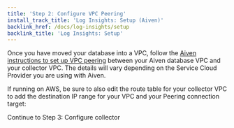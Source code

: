 ```yaml
---
title: 'Step 2: Configure VPC Peering'
install_track_title: 'Log Insights: Setup (Aiven)'
backlink_href: /docs/log-insights/setup
backlink_title: 'Log Insights: Setup'
---
```




Once you have moved your database into a VPC, follow the [Aiven instructions to
set up VPC
peering](https://help.aiven.io/en/articles/778836-using-virtual-private-cloud-vpc-peering)
between your Aiven database VPC and your collector VPC. The details will vary depending
on the Service Cloud Provider you are using with Aiven.

If running on AWS, be sure to also edit the route table for your collector VPC
to add the destination IP range for your VPC and your Peering connection target:

<ImgAwsEditRouteTable />

<Link className="btn btn-success" to="03_configure_collector">
  Continue to Step 3: Configure collector
</Link>
